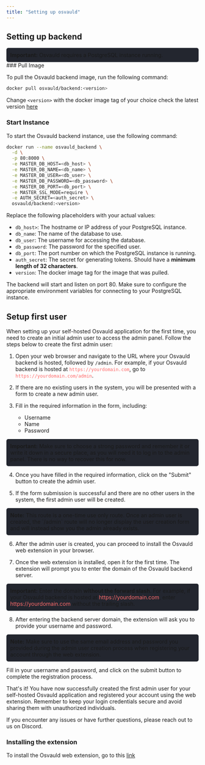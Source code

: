 ```yaml
---
title: "Setting up osvauld"
---
```


## Setting up backend

<div style="background-color: #23262f; padding: 10px; border-radius: 5px;"> <strong>Important:</strong> Osvauld requires a PostgreSQL instance running. </div>
### Pull Image

To pull the Osvauld backend image, run the following command:

```bash
docker pull osvauld/backend:<version>
```
Change `<version>` with the docker image tag of your choice
check the latest version [here](https://hub.docker.com/r/osvauld/backend/tags)

### Start Instance
To start the Osvauld backend instance, use the following command:

```bash
docker run --name osvauld_backend \
  -d \
  -p 80:8000 \
  -e MASTER_DB_HOST=<db_host> \
  -e MASTER_DB_NAME=<db_name> \
  -e MASTER_DB_USER=<db_user> \
  -e MASTER_DB_PASSWORD=<db_password> \
  -e MASTER_DB_PORT=<db_port> \
  -e MASTER_SSL_MODE=require \
  -e AUTH_SECRET=<auth_secret> \
  osvauld/backend:<version>
  ```
Replace the following placeholders with your actual values:

-    `db_host>`: The hostname or IP address of your PostgreSQL instance.
-    `db_name`: The name of the database to use.
-    `db_user`: The username for accessing the database.
-    `db_password`: The password for the specified user.
-    `db_port`: The port number on which the PostgreSQL instance is running.
-    `auth_secret`: The secret for generating tokens. Should have a **minimum length of 32 characters**.
-    `version`: The docker image tag for the image that was pulled.

The backend will start and listen on port 80. Make sure to configure the appropriate environment variables for connecting to your PostgreSQL instance.

## Setup first user

When setting up your self-hosted Osvauld application for the first time, you need to create an initial admin user to access the admin panel. Follow the steps below to create the first admin user:

1. Open your web browser and navigate to the URL where your Osvauld backend is hosted, followed by `/admin`. For example, if your Osvauld backend is hosted at <span style="color: #ff6b6b;">`https://yourdomain.com`</span>, go to <span style="color: #ff6b6b;">`https://yourdomain.com/admin`</span>.

2. If there are no existing users in the system, you will be presented with a form to create a new admin user.

3. Fill in the required information in the form, including:
   - Username
   - Name
   - Password

<div style="background-color: #23262f; padding: 10px; border-radius: 5px;">
  <strong>Important:</strong> Make sure to choose a strong password and remember it or write it down in a secure place, as you will need it to log in to the admin panel. There is no way to recover this for now.
</div>

4. Once you have filled in the required information, click on the "Submit" button to create the admin user.

5. If the form submission is successful and there are no other users in the system, the first admin user will be created.

<div style="background-color: #23262f; padding: 10px; border-radius: 5px;">
  <strong>Note:</strong> This route is a one-time use only route. Once an admin user is created, the `/admin` route will no longer display the user creation form and will instead show you the admin already exists.
</div>

6. After the admin user is created, you can proceed to install the Osvauld web extension in your browser.

7. Once the web extension is installed, open it for the first time. The extension will prompt you to enter the domain of the Osvauld backend server.

<div style="background-color: #23262f; padding: 10px; border-radius: 5px;">
  <strong>Important:</strong> Enter the domain <strong>without the forward slash</strong>. For example, if your Osvauld backend is hosted at <span style="color: #ff6b6b;">https://yourdomain.com</span>, enter <span style="color: #ff6b6b;">https://yourdomain.com</span> without the trailing slash.
</div>

8. After entering the backend server domain, the extension will ask you to provide your username and password.

<div style="background-color: #23262f; padding: 10px; border-radius: 5px;">
  <strong>Note:</strong> Make sure to use the same email address and password you provided during the admin user creation process when registering your account through the web extension.
</div>

Fill in your username and password, and click on the submit button to complete the registration process.

That's it! You have now successfully created the first admin user for your self-hosted Osvauld application and registered your account using the web extension. Remember to keep your login credentials secure and avoid sharing them with unauthorized individuals.

If you encounter any issues or have further questions, please reach out to us on Discord. 

### Installing the extension

To install the Osvauld web extension, go to this [link](https://chromewebstore.google.com/detail/osvauld/jjlmehbdndojkfglfimhldnbpdhjphfi)